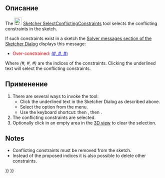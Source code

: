 <languages/>

<div class="mw-translate-fuzzy">
{{Docnav/ru
|[[Sketcher_SelectRedundantConstraints/ru|Выделить избыточные ограничения]]
|[[Sketcher_SelectElementsAssociatedWithConstraints/ru|Выделить связанную геометрию]]
|[[Sketcher_Workbench/ru|Верстак "Sketcher"]]
|IconL=Sketcher_SelectRedundantConstraints.svg
|IconR=Sketcher_SelectElementsAssociatedWithConstraints.svg
|IconC=Workbench_Sketcher.svg
}}
</div>

<div class="mw-translate-fuzzy">
{{GuiCommand/ru
|Name/ru=Выделить конфликтующие ограничения
|Name=Sketcher_SelectConflictingConstraints
|MenuLocation=Sketch → Инструменты для эскиза → Выделить конфликтующие ограничения
|Workbenches=[[Sketcher_Workbench/ru|Sketcher]]
|Shortcut=Shift+Ctrl+E
|Version=0.15
}}
</div>

<span id="Description"></span>
==Описание==

The [[Image:Sketcher_SelectConflictingConstraints.svg|24px]] [[Sketcher_SelectConflictingConstraints|Sketcher SelectConflictingConstraints]] tool selects the conflicting constraints in the sketch.

If such constraints exist in a sketch the [[Sketcher_Dialog#Solver_messages|Solver messages section of the Sketcher Dialog]] displays this message:
* <span style="color:red;">Over-constrained: </span><span style="color:blue;text-decoration:underline;">(#, #, #)</span>
Where ''(#, #, #)'' are the indices of the constraints. Clicking the underlined text will select the conflicting constraints.

<span id="Usage"></span>
==Применение==

# There are several ways to invoke the tool:
#* Click the underlined text in the Sketcher Dialog as described above.
#* Select the {{MenuCommand|Sketch → Sketcher visual → [[Image:Sketcher_SelectConflictingConstraints.svg|16px]] Select conflicting constraints}} option from the menu.
#* Use the keyboard shortcut: {{KEY|Z}} then {{KEY|P}}, then {{KEY|C}}.
# The conflicting constraints are selected.
# Optionally click in an empty area in the [[3D_view|3D view]] to clear the selection.

==Notes==

* Conflicting constraints must be removed from the sketch.
* Instead of the proposed indices it is also possible to delete other constraints.


<div class="mw-translate-fuzzy">
{{Docnav/ru
|[[Sketcher_SelectRedundantConstraints/ru|Выделить избыточные ограничения]]
|[[Sketcher_SelectElementsAssociatedWithConstraints/ru|Выделить связанную геометрию]]
|[[Sketcher_Workbench/ru|Верстак "Sketcher"]]
|IconL=Sketcher_SelectRedundantConstraints.svg
|IconR=Sketcher_SelectElementsAssociatedWithConstraints.svg
|IconC=Workbench_Sketcher.svg
}}
</div>

{{Sketcher_Tools_navi{{#translation:}}}}
{{Userdocnavi{{#translation:}}}}